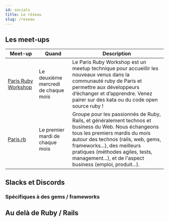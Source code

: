 ```yaml
---
id: socials
title: Le réseau
slug: /reseau
---
```



## Les meet-ups

| Meet-up                                                                  | Quand                               | Description                                                                                                                                                                                                                                                                                                  |
| ------------------------------------------------------------------------ | ----------------------------------- | ------------------------------------------------------------------------------------------------------------------------------------------------------------------------------------------------------------------------------------------------------------------------------------------------------------ |
| [Paris Ruby Workshop](https://www.meetup.com/fr-FR/Paris-Ruby-Workshop/) | Le deuxième mercredi de chaque mois | Le Paris Ruby Workshop est un meetup technique pour accueillir les nouveaux venus dans la communauté ruby de Paris et permettre aux développeurs d’échanger et d’apprendre. Venez pairer sur des kata ou du code open source ruby !                                                                          |
| [Paris.rb](https://www.meetup.com/fr-FR/parisrb/events/)                 | Le premier mardi de chaque mois     | Groupe pour les passionnés de Ruby, Rails, et généralement technos et business du Web. Nous échangeons tous les premiers mardis du mois autour des technos (rails, web, gems, frameworks...), des meilleurs pratiques (méthodes agiles, tests, management...), et de l'aspect business (emploi, produit...). |                                                                                                              | 

## Slacks et Discords

<div class="container">

  <HorizontalCard
    src='/img/community/paris-rb.jpg'
    alt='Logo ParisRB'
    href='https://parisrb-slack-invite.herokuapp.com/'
    title='Paris.rb'
    description="[FR] Slack de la communauté rubyiste française, avec les canaux de discussion suivants: #dejs (pour quand on pouvait se retrouver déjeuner), #help (pour demander de l'aide technique), #jobs et #jobs-ruby-and-rails pour trouver des offres d'emploi."
  />

  <HorizontalCard
    src='/img/community/railslink.png'
    alt='Logo RubyonrailsLink'
    href='https://www.rubyonrails.link/'
    title='Ruby on Rails Link'
    description="[EN] Slack de la communauté anglophone internationale Ruby on Rails, une mine d'or avec pleins d'infos intéressantes. Les canaux : #beginners-and-mentors, #coding, #french, #frontend, #work-career-chat, #work-offers, …"
  />

  <HorizontalCard
    src='/img/community/ruby-developers.jpg'
    alt='Logo RubyDevelopers'
    href='https://rubydevs.herokuapp.com/'
    title='Ruby Developers'
    description="[EN] Slack de rubyistes anglophones, avec les canaux : #beginners-and-mentors, #code, #general, #jobs, #rails, …"
  />

  <HorizontalCard
    src='/img/community/discord-ruby.jpg'
    alt='Logo Discord Ruby'
    href='https://discord.me/ruby'
    title='Discord Ruby'
    description="[EN] Discord de développeurs ruby anglophones, avec les canaux : #ruby-general, #ruby-beginners, #rails, #sinatra, …"
  />

</div>

### Spécifiques à des gems / frameworks

<div class="container">

  <HorizontalCard
    src='/img/community/stimulus-reflex.png'
    alt='Logo Discord StimulusReflex'
    href='https://discord.gg/XveN625'
    title='StimulusReflex'
    description="[EN] Discord de la communauté des utilisateurs de la gem StimulusReflex qui permet de rajouter de la réactivité à nos app rails."
  />

  <HorizontalCard
    src='/img/community/spree.jpg'
    alt='Logo Spree'
    href='http://slack.spreecommerce.org/'
    title='Spree'
    description="[EN] Slack de la communauté autour de la gem Spree pour créer des sites e-commerce, pratique si on l'utilise et qu'on a besoin d'aide."
  />

  <HorizontalCard
    src='/img/community/solidus.png'
    alt='Logo Solidus'
    href='http://slack.solidus.io/'
    title='Solidus'
    description="[EN] Slack de la communauté autour de la gem Solidus pour créer des sites e-commerce (fork de la gem Spree)"
  />

</div>

## Au delà de Ruby / Rails

<div class="container">

  <HorizontalCard
    src='/img/community/francejs.png'
    alt='Logo FranceJS'
    href='https://francejs.slack.com/'
    title='FranceJS'
    description="[FR] Slack de la communauté française autour de javascript, avec les canaux : #general, #jobs, #questions-reponses, #reactjs, et #rh-ma-tuer pour rigoler un peu ^^"
  />

  <HorizontalCard
    src='/img/community/reactiflux.svg'
    alt='Logo Reactiflux'
    href='https://www.reactiflux.com/'
    title='Reactiflux'
    description="[EN] Discord de la communauté anglophone autour de React, avec les canaux : #help-react, #help-js, #resources, #job-boards, …"
  />

  <HorizontalCard
    src='/img/community/docusaurus.svg'
    alt='Logo Docusaurus'
    href='https://discordapp.com/invite/docusaurus'
    title='Docusaurus'
    description="[EN] Discord de la communauté des utilisateurs du framework Docusaurus, l'outil qui propulse ce site web !"
  />

</div>


